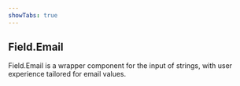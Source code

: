 ```yaml
---
showTabs: true
---
```


## Field.Email

Field.Email is a wrapper component for the input of strings, with user experience tailored for email values.
